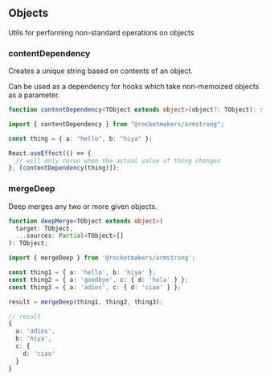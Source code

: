 
<Meta title="Utilities/Objects" />

## Objects

Utils for performing non-standard operations on objects

### contentDependency

Creates a unique string based on contents of an object.

Can be used as a dependency for hooks which take non-memoized objects as a parameter.

```ts
function contentDependency<TObject extends object>(object?: TObject): string;
```

```ts
import { contentDependency } from "@rocketmakers/armstrong";

const thing = { a: "hello", b: "hiya" };

React.useEffect(() => {
  // will only rerun when the actual value of thing changes
}, [contentDependency(thing)]);
```

### mergeDeep

Deep merges any two or more given objects.

```ts
function deepMerge<TObject extends object>(
  target: TObject,
  ...sources: Partial<TObject>[]
): TObject;
```

```ts
import { mergeDeep } from '@rocketmakers/armstrong';

const thing1 = { a: 'hello', b: 'hiya' };
const thing2 = { a: 'goodbye', c: { d: 'hola' } };
const thing3 = { a: 'adios', c: { d: 'ciao' } };

result = mergeDeep(thing1, thing2, thing3);

// result
{
  a: 'adios',
  b: 'hiya',
  c: {
    d: 'ciao'
  }
}

```
